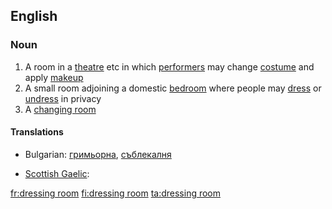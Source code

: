 ==English==

===Noun===
{{en-noun|sg=[[dressing]] [[room]]}}

# A room in a [[theatre]] etc in which [[performer]]s may change [[costume]] and apply [[makeup]]
# A small room adjoining a domestic [[bedroom]] where people may [[dress]] or [[undress]] in privacy
# A [[changing room]]

====Translations====
{{trans-top|room for changing clothes}}
* Bulgarian: [[гримьорна]], [[съблекалня]]
{{trans-mid}}
* [[Scottish Gaelic]]: {{t|gd|seòmar-èididh|m}}
{{trans-bottom}}

[[fr:dressing room]]
[[fi:dressing room]]
[[ta:dressing room]]